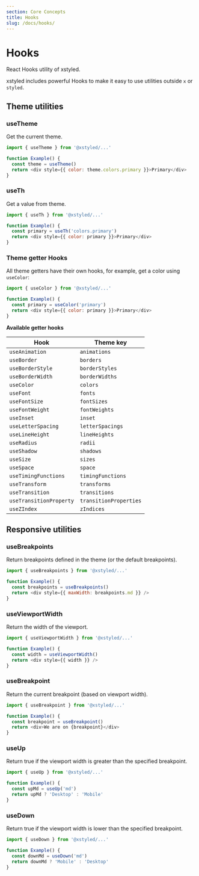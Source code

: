 ```yaml
---
section: Core Concepts
title: Hooks
slug: /docs/hooks/
---
```


# Hooks

React Hooks utility of xstyled.

xstyled includes powerful Hooks to make it easy to use utilities outside `x` or `styled`.

## Theme utilities

### useTheme

Get the current theme.

```js
import { useTheme } from '@xstyled/...'

function Example() {
  const theme = useTheme()
  return <div style={{ color: theme.colors.primary }}>Primary</div>
}
```

### useTh

Get a value from theme.

```js
import { useTh } from '@xstyled/...'

function Example() {
  const primary = useTh('colors.primary')
  return <div style={{ color: primary }}>Primary</div>
}
```

### Theme getter Hooks

All theme getters have their own hooks, for example, get a color using `useColor`:

```js
import { useColor } from '@xstyled/...'

function Example() {
  const primary = useColor('primary')
  return <div style={{ color: primary }}>Primary</div>
}
```

**Available getter hooks**

| Hook                    | Theme key              |
| ----------------------- | ---------------------- |
| `useAnimation`          | `animations`           |
| `useBorder`             | `borders`              |
| `useBorderStyle`        | `borderStyles`         |
| `useBorderWidth`        | `borderWidths`         |
| `useColor`              | `colors`               |
| `useFont`               | `fonts`                |
| `useFontSize`           | `fontSizes`            |
| `useFontWeight`         | `fontWeights`          |
| `useInset`              | `inset`                |
| `useLetterSpacing`      | `letterSpacings`       |
| `useLineHeight`         | `lineHeights`          |
| `useRadius`             | `radii`                |
| `useShadow`             | `shadows`              |
| `useSize`               | `sizes`                |
| `useSpace`              | `space`                |
| `useTimingFunctions`    | `timingFunctions`      |
| `useTransform`          | `transforms`           |
| `useTransition`         | `transitions`          |
| `useTransitionProperty` | `transitionProperties` |
| `useZIndex`             | `zIndices`             |

## Responsive utilities

### useBreakpoints

Return breakpoints defined in the theme (or the default breakpoints).

```js
import { useBreakpoints } from '@xstyled/...'

function Example() {
  const breakpoints = useBreakpoints()
  return <div style={{ maxWidth: breakpoints.md }} />
}
```

### useViewportWidth

Return the width of the viewport.

```js
import { useViewportWidth } from '@xstyled/...'

function Example() {
  const width = useViewportWidth()
  return <div style={{ width }} />
}
```

### useBreakpoint

Return the current breakpoint (based on viewport width).

```js
import { useBreakpoint } from '@xstyled/...'

function Example() {
  const breakpoint = useBreakpoint()
  return <div>We are on {breakpoint}</div>
}
```

### useUp

Return true if the viewport width is greater than the specified breakpoint.

```js
import { useUp } from '@xstyled/...'

function Example() {
  const upMd = useUp('md')
  return upMd ? 'Desktop' : 'Mobile'
}
```

### useDown

Return true if the viewport width is lower than the specified breakpoint.

```js
import { useDown } from '@xstyled/...'

function Example() {
  const downMd = useDown('md')
  return downMd ? 'Mobile' : 'Desktop'
}
```
